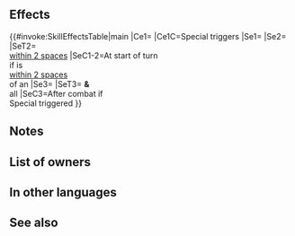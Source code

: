 {{Special
|tagid=SID_光炎の紋章
|charge=2
|effect=At start of turn, if unit is within 2 spaces of an ally, grants unit Atk/Spd/Def/Res+6 for 1 turn and grants allies within 2 spaces of unit Atk+6 for 1 turn. Boosts Special damage by 35% of unit's Spd. After combat, if unit's Special triggered, grants Atk/Spd/Def/Res+6 to unit and all allies for 1 turn. (Bonus granted to allies even if unit's HP reaches 0.)
|cost=500
|exclusive=1
|required=Draconic Aura
|canUseMove={{MoveList|All}}
|canUseWeapon={{WeaponList|exclude=Staff}}
|intID=2703
|sort=579
|value=12
|timingID=3
|abilityID=103
|limit1ID=14
|randomTimestamp=2021-09-17T07:00:00Z
|randomMinLv=31
|properties=random_owner,offensive_special
}}
==Effects==
{{#invoke:SkillEffectsTable|main
|Ce1={{Eft|Damage Boost|35% of {{Tgt|Unit}}'s Spd}}
|Ce1C=Special triggers
|Se1={{Eft|Bonuses|Atk/Spd/Def/Res|6}}
|Se2={{Eft|Bonuses|Atk|6}}
|SeT2={{Tgt|Allies}}<br>[[within 2 spaces]]
|SeC1-2=At start of turn<br>if {{Tgt|Unit}} is<br>[[within 2 spaces]]<br>of an {{Tgt|Ally}}
|Se3={{Eft|Bonuses|Atk/Spd/Def/Res|6}}
|SeT3={{Tgt|Unit}} '''&'''<br>all {{Tgt|Allies}}
|SeC3=After combat if<br>Special triggered
}}
==Notes==
{{Bonuses}}
{{DamageBoost}}
==List of owners==
{{Skill Hero List}}
==In other languages==
{{OtherLanguages
|japanese=光炎の紋章
|german=Emblem d. Lichts
|spanishEU=Emblema de luz
|spanishLA=Emblema de luz
|french=Emblème luisant
|italian=Emblema lucente
|chineseTW=光炎紋章
|portuguese=Emblema de luz
}}
==See also==
{{See also skills|cond=Description LIKE '%even if unit_s HP reaches 0%' OR Description LIKE '%boost%damage%unit_s spd%'|columns=3}}
{{Specials Navbox}}